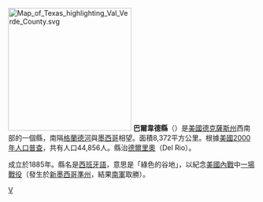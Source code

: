 {{noteTA
|T=zh-hans:巴尔韦德县 (得克萨斯州);zh-hk:巴爾韋德縣 (德克薩斯州);zh-tw:巴爾韋德郡 (德克薩斯州);
}}
[[File:Map_of_Texas_highlighting_Val_Verde_County.svg|250px]]
'''巴爾韋德縣'''（{{lang-en|Val Verde County}}）是[[美國|美國]][[德克薩斯州|德克薩斯州]]西南部的一個縣，南隔[[格蘭德河|格蘭德河]]與[[墨西哥|墨西哥]]相望。面積8,372平方公里。根據[[美國2000年人口普查|美國2000年人口普查]]，共有人口44,856人。縣治[[德爾里奧_(德克薩斯州)|德爾里奧]]（Del Rio）。

成立於1885年。縣名是[[西班牙語|西班牙語]]，意思是「綠色的谷地」，以紀念[[美國內戰|美國內戰]]中[[巴爾韋德之役|一場戰役]]（發生於[[新墨西哥準州|新墨西哥準州]]，結果[[美利堅邦聯|南軍]]取勝）。
{{Texas-stub}}
{{Texas}}

[[Category:得克萨斯州行政区划|V]]